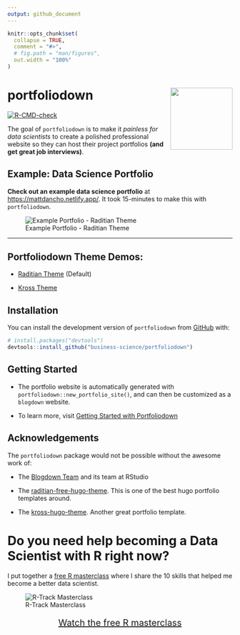 ```yaml
---
output: github_document
---
```


<!-- README.md is generated from README.Rmd. Please edit that file -->

```r
knitr::opts_chunk$set(
  collapse = TRUE,
  comment = "#>",
  # fig.path = "man/figures",
  out.width = "100%"
)
```

# portfoliodown <a href="https://business-science.github.io/portfoliodown/"><img src="man/figures/logo.png" align="right" height="139" /></a>

<!-- badges: start -->
[![R-CMD-check](https://github.com/business-science/portfoliodown/workflows/R-CMD-check/badge.svg)](https://github.com/business-science/portfoliodown/actions)
<!-- badges: end -->

The goal of `portfoliodown` is to make it _painless for data scientists_ to create a polished professional website so they can host their project portfolios __(and get great job interviews)__.



## Example: Data Science Portfolio

__Check out an example data science portfolio__ at [https://mattdancho.netlify.app/](https://mattdancho.netlify.app/). It took 15-minutes to make this with `portfoliodown`. 

![Example Portfolio - Raditian Theme](https://raw.githubusercontent.com/business-science/raditian-free-hugo-theme-data-science/master/images/example_portfolio.gif)

<hr>

## Portfoliodown Theme Demos:

- [Raditian Theme](https://mattdancho.netlify.app/) (Default)

- [Kross Theme](https://mattdancho-kross.netlify.app/)



## Installation

You can install the development version of `portfoliodown` from [GitHub](https://github.com/) with:

``` r
# install.packages("devtools")
devtools::install_github("business-science/portfoliodown")
```

## Getting Started

- The portfolio website is automatically generated with `portfoliodown::new_portfolio_site()`, and can then be customized as a `blogdown` website.

- To learn more, visit [Getting Started with Portfoliodown](https://business-science.github.io/portfoliodown/articles/getting-started-portfoliodown.html)

## Acknowledgements

The `portfoliodown` package would not be possible without the awesome work of:

- The [Blogdown Team](https://github.com/rstudio/blogdown) and its team at RStudio

- The [raditian-free-hugo-theme](https://github.com/radity/raditian-free-hugo-theme). This is one of the best hugo portfolio templates around.

- The [kross-hugo-theme](https://github.com/themefisher/kross-hugo). Another great portfolio template. 

# Do you need help becoming a Data Scientist with R right now?

I put together a [free R masterclass](https://learn.business-science.io/free-rtrack-masterclass?el=documentation) where I share the 10 skills that helped me become a better data scientist. 

![R-Track Masterclass](man/figures/rtrack_masterclass.jpg)

<a href="https://learn.business-science.io/free-rtrack-masterclass?el=documentation"><p style="text-align:center; font-size:20px;">Watch the free R masterclass</p></a>
